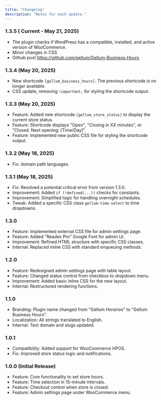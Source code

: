 ```yaml
---
title: "Changelog"
description: "Notes for each update."
---
```


### 1.3.5 ( Current - May 21, 2025)

- The plugin checks if WordPress has a compatible, installed, and active version of WooCommerce.
- Minor changes in CSS
- Github post https://github.com/gellum/Gellum-Business-Hours

### 1.3.4 (May 20, 2025)

- New shortcode `[gellum_business_hours]`. The previous shortcode is no longer available.
- CSS update, removing `!important;` for styling the shortcode output.

### 1.3.3 (May 20, 2025)

- Feature: Added new shortcode `[gellum_store_status]` to display the current store status.
- Feature: Shortcode displays "Open", "Closing in XX minutes", or "Closed. Next opening: [Time/Day]".
- Feature: Implemented new public CSS file for styling the shortcode output.

### 1.3.2 (May 18, 2025)

- Fix: domain path languages.

### 1.3.1 (May 18, 2025)

- Fix: Resolved a potential critical error from version 1.3.0.
- Improvement: Added `if (!defined(...))` checks for constants.
- Improvement: Simplified logic for handling overnight schedules.
- Tweak: Added a specific CSS class `gellum-time-select` to time dropdowns.

### 1.3.0

- Feature: Implemented external CSS file for admin settings page.
- Feature: Added "Readex Pro" Google Font for admin UI.
- Improvement: Refined HTML structure with specific CSS classes.
- Internal: Replaced inline CSS with standard enqueuing methods.

### 1.2.0

- Feature: Redesigned admin settings page with table layout.
- Feature: Changed status control from checkbox to dropdown menu.
- Improvement: Added basic inline CSS for the new layout.
- Internal: Restructured rendering functions.

### 1.1.0

- Branding: Plugin name changed from "Gellum Horarios" to "Gellum Business Hours".
- Localization: All strings translated to English.
- Internal: Text domain and slugs updated.

### 1.0.1

- Compatibility: Added support for WooCommerce HPOS.
- Fix: Improved store status logic and notifications.

### 1.0.0 (Initial Release)

- Feature: Core functionality to set store hours.
- Feature: Time selection in 15-minute intervals.
- Feature: Checkout control when store is closed.
- Feature: Admin settings page under WooCommerce menu.